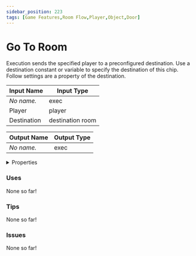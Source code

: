 ```yaml
---
sidebar_position: 223
tags: [Game Features,Room Flow,Player,Object,Door]
---
```


# Go To Room

Execution sends the specified player to a preconfigured destination. Use a destination constant or variable to specify the destination of this chip. Follow settings are a property of the destination.




<EsbSvg />

| Input Name | Input Type |
|-----------|-----------|
| *No name.* | exec |
| Player | player |
| Destination | destination room |

| Output Name | Output Type |
|-----------|-----------|
| *No name.* | exec |


<details>
  <summary>Properties</summary>
  <div>
    <div>
    <table>
      <thead>
        <tr>
          <th>Is beta required?</th>
          <th>❌</th>
        </tr>
        <tr>
          <th>Is this chip a trolling risk?</th>
          <th>✅</th>
        </tr>
        <tr>
          <th>Chip UUID</th>
          <th>bad6a57b-2af8-4526-8caa-e07476da4a5b</th>
        </tr>
      </thead>
    </table>
    </div>
  </div>
</details>

### Uses

None so far!

### Tips

None so far!

### Issues

None so far!